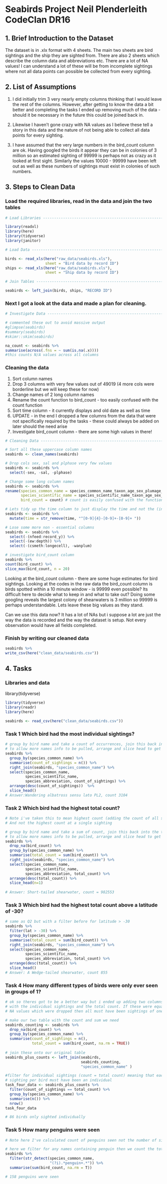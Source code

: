 
# Seabirds Project Neil Plenderleith CodeClan DR16

## 1. Brief Introduction to the Dataset

The dataset is in .xlx format with 4 sheets. The main two sheets are bird sightings and the ship they are sighted from. There are also 2 sheets which describe the column data and abbreviations etc. There are a lot of NA values! I can understand a lot of these will be from incomplete sightings where not all data points can possible be collected from every sighting.

## 2. List of Assumptions

1. I did initially trim 3 very nearly empty columns thinking that I would leave the rest of the columns. However, after getting to know the data a bit better and completing the tasks I ended up removing much of the data - should it be necessary in the future this could be joined back in. 

2. Likewise I haven't gone crazy with NA values as I believe these tell a story in this data and the nature of not being able to collect all data points for every sighting.

3. I have assumed that the very large numbers in the bird_count column are ok. Having googled
the birds it appear they can be in colonies of 3 million so an estimated sighting of 99999 is perhaps not as crazy as it looked at first sight. Similarly the values 10000 - 99999 have been left out as well as these numbers of sightings must exist in colonies of such numbers.

## 3. Steps to Clean Data

### Load the required libraries, read in the data and join the two tables
```r
# Load Libraries ---------------------------------------------------------------

library(readxl)
library(here)
library(tidyverse)
library(janitor)

# Load Data ---------------------------------------------------------------

birds <- read_xls(here("raw_data/seabirds.xls"), 
                  sheet = "Bird data by record ID")
ships <- read_xls(here("raw_data/seabirds.xls"), 
                  sheet = "Ship data by record ID")

# Join Tables -------------------------------------------------------------

seabirds <- left_join(birds, ships, "RECORD ID")

```

### Next I got a look at the data and made a plan for cleaning. 
```r
# Investigate Data --------------------------------------------------------

# commented these out to avoid massive output
#glimpse(seabirds)
#summary(seabirds)
#skimr::skim(seabirds)

na_count <- seabirds %>%
summarise(across(.fns = ~ sum(is.na(.x)))) 
#this counts N/A values across all columns
```

### Cleaning the data
1. Sort column names
2. Drop 3 columns with very few values out of 49019 (4 more cols were borderline but we will keep these for now)
3. Change names of 2 long column names
4. Rename the count function to bird_count - too easily confused with the count function
5. Sort time column - it currently displays and old date as well as time
6. UPDATE - in the end I dropped a few columns from the data that were not specifically required by the tasks - these could always be added on later should the need arise
7. Investigate bird_count column - there are some high values in there!
```r

# Cleaning Data -----------------------------------------------------------

# Sort all these uppercase column names
seabirds <- clean_names(seabirds)

# Drop cols sex, sal and plphase very few values
seabirds <- seabirds %>% 
  select(-sex, -sal, -plphase)

# Change some long column names
seabirds <- seabirds %>% 
rename(species_common_name = species_common_name_taxon_age_sex_plumage_phase,
       species_scientific_name = species_scientific_name_taxon_age_sex_plumage_phase,
       bird_count = count) # count is easily confused with the function

# Lets tidy up the time column to just display the time and not the (incorrect) date
seabirds <- seabirds %>% 
  mutate(time = str_remove(time, "^[0-9]{4}-[0-9]+-[0-9]+ "))

# Lose some more non - essential columns
seabirds <- seabirds %>% 
  select(-(nfeed:record_y)) %>% 
  select(-(ew:depth)) %>% 
  select(-(csmeth:longecell), -wanplum)

# investigate bird_count column
seabirds %>% 
count(bird_count) %>% 
slice_max(bird_count, n = 20)

```
Looking at the bird_count column - there are some huge estimates for bird sightings. Looking at the codes in the raw data the bird_count column is birds spotted within a 10 minute window - is 99999 even possible? Its difficult here to decide what to keep in and what to take out? Doing some googling reveals the largest colony of shearwaters is 3 million so 99999 is perhaps understandable. Lets leave these big values as they stand.

Can we use this data now? It has a lot of NAs but i suppose a lot are just the way the data is recorded and the way the dataset is setup. Not every observation would have all fields completed.

### Finish by writing our cleaned data
```r
seabirds %>% 
write_csv(here("clean_data/seabirds.csv"))
```

## 4. Tasks


### Libraries and data

library(tidyverse)
```r
library(tidyverse)
library(readr)
library(here)

seabirds <- read_csv(here("clean_data/seabirds.csv"))

```

### Task 1 Which bird had the most individual sightings?

```r
# group by bird name and take a count of occurrences, join this back into the table
# to allow more names info to be pulled, arrange and slice head to get top hit
seabirds %>% 
  group_by(species_common_name) %>% 
  summarise(count_of_sightings = n()) %>%
  right_join(seabirds, "species_common_name") %>% 
  select(species_common_name, 
         species_scientific_name, 
         species_abbreviation, count_of_sightings) %>%
  arrange(desc(count_of_sightings))  %>% 
  slice_head()
# Answer:Wandering albatross sensu lato PL2, count 3104
```

### Task 2 Which bird had the highest total count?

```r
# Note i've taken this to mean highest count (adding the count of all sightings)
# And not the highest count at a single sighting

# group by bird name and take a sum of count, join this back into the table
# to allow more names info to be pulled, arrange and slice head to get top hit
seabirds %>% 
  drop_na(bird_count) %>% 
  group_by(species_common_name) %>% 
  summarise(total_count = sum(bird_count)) %>% 
  right_join(seabirds, "species_common_name") %>% 
  select(species_common_name, 
         species_scientific_name, 
         species_abbreviation, total_count) %>%
  arrange(desc(total_count)) %>% 
  slice_head(n=1)
  
# Answer: Short-tailed shearwater, count = 982553
```

### Task 3 Which bird had the highest total count above a latitude of -30?

```r
# same as Q2 but with a filter before for latitude > -30
seabirds %>% 
  filter(lat > -30) %>% 
  group_by(species_common_name) %>% 
  summarise(total_count = sum(bird_count)) %>%
  right_join(seabirds, "species_common_name") %>% 
  select(species_common_name, 
         species_scientific_name, 
         species_abbreviation, total_count) %>%
  arrange(desc(total_count)) %>% 
  slice_head()
# Answer: A Wedge-tailed shearwater, count 855
```

### Task 4 How many different types of birds were only ever seen in groups of 1?

```r
# ok so theres got to be a better way but i ended up adding two columns on
# with the individual sightings and the total count. If these were equal with no
# NA values which were dropped then all must have been sightings of one bird

# make our two table with the count and sum we need
seabirds_counting <- seabirds %>% 
  drop_na(bird_count) %>% 
  group_by(species_common_name) %>% 
  summarise(count_of_sightings = n(), 
            total_count = sum(bird_count, na.rm = TRUE)) 
  
# join these onto our original table
seabirds_plus_counts <- left_join(seabirds, 
                                  seabirds_counting,
                                  "species_common_name" )

#filter for individual sightings (count = total count) meaning that each 
# sighting per bird must have been an individual 
task_four_data <- seabirds_plus_counts %>% 
  filter(count_of_sightings == total_count) %>% 
  group_by(species_common_name) %>% 
  summarise(n()) %>% 
  nrow()
task_four_data

# 86 birds only sighted individually
```

### Task 5 How many penguins were seen

```r
# Note here I've calculated count of penguins seen not the number of sightings

# here we filter for any names containing penguin then we count the total for the count column
seabirds %>% 
  filter(str_detect(species_common_name,
                    "(?i).*penguin+.*")) %>% 
  summarise(sum(bird_count, na.rm = T))

# 158 penguins were seen
```